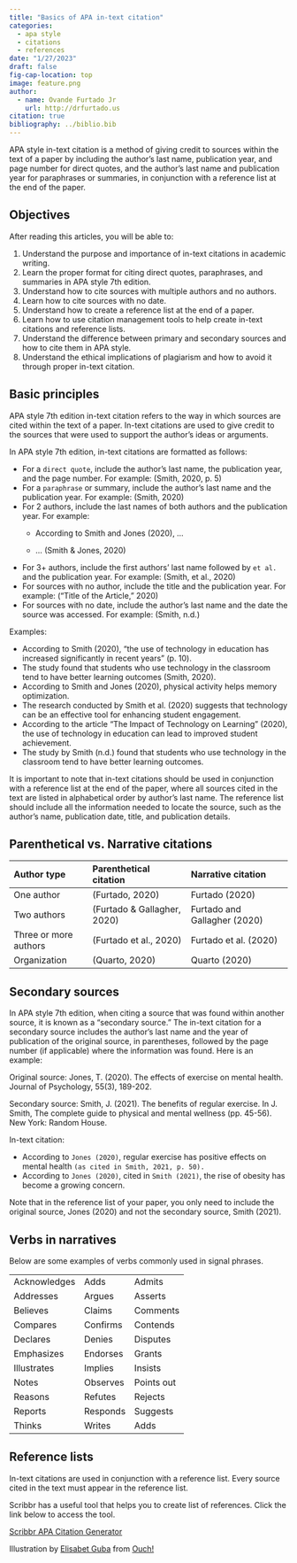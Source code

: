 ```yaml
---
title: "Basics of APA in-text citation"
categories:
  - apa style
  - citations
  - references
date: "1/27/2023"
draft: false
fig-cap-location: top
image: feature.png
author:
  - name: Ovande Furtado Jr
    url: http://drfurtado.us
citation: true
bibliography: ../biblio.bib
---
```


APA style in-text citation is a method of giving credit to sources within the text of a paper by including the author's last name, publication year, and page number for direct quotes, and the author's last name and publication year for paraphrases or summaries, in conjunction with a reference list at the end of the paper.

## Objectives

After reading this articles, you will be able to:

1.  Understand the purpose and importance of in-text citations in academic writing.
2.  Learn the proper format for citing direct quotes, paraphrases, and summaries in APA style 7th edition.
3.  Understand how to cite sources with multiple authors and no authors.
4.  Learn how to cite sources with no date.
5.  Understand how to create a reference list at the end of a paper.
6.  Learn how to use citation management tools to help create in-text citations and reference lists.
7.  Understand the difference between primary and secondary sources and how to cite them in APA style.
8.  Understand the ethical implications of plagiarism and how to avoid it through proper in-text citation.

## Basic principles {#sec-basic-principles}

APA style 7th edition in-text citation refers to the way in which sources are cited within the text of a paper. In-text citations are used to give credit to the sources that were used to support the author's ideas or arguments.

In APA style 7th edition, in-text citations are formatted as follows:

-   For a `direct quote`, include the author's last name, the publication year, and the page number. For example: (Smith, 2020, p. 5)
-   For a `paraphrase` or summary, include the author's last name and the publication year. For example: (Smith, 2020)
-   For 2 authors, include the last names of both authors and the publication year. For example:
    -   According to Smith and Jones (2020), ...

    -   ... (Smith & Jones, 2020)
-   For 3+ authors, include the first authors' last name followed by `et al.` and the publication year. For example: (Smith, et al., 2020)
-   For sources with no author, include the title and the publication year. For example: ("Title of the Article," 2020)
-   For sources with no date, include the author's last name and the date the source was accessed. For example: (Smith, n.d.)

Examples:

-   According to Smith (2020), "the use of technology in education has increased significantly in recent years" (p. 10).
-   The study found that students who use technology in the classroom tend to have better learning outcomes (Smith, 2020).
-   According to Smith and Jones (2020), physical activity helps memory optimization.
-   The research conducted by Smith et al. (2020) suggests that technology can be an effective tool for enhancing student engagement.
-   According to the article "The Impact of Technology on Learning" (2020), the use of technology in education can lead to improved student achievement.
-   The study by Smith (n.d.) found that students who use technology in the classroom tend to have better learning outcomes.

It is important to note that in-text citations should be used in conjunction with a reference list at the end of the paper, where all sources cited in the text are listed in alphabetical order by author's last name. The reference list should include all the information needed to locate the source, such as the author's name, publication date, title, and publication details.

## Parenthetical vs. Narrative citations

| Author type           | Parenthetical citation      | Narrative citation           |
|:----------------------|:----------------------------|:-----------------------------|
| One author            | (Furtado, 2020)             | Furtado (2020)               |
| Two authors           | (Furtado & Gallagher, 2020) | Furtado and Gallagher (2020) |
| Three or more authors | (Furtado et al., 2020)      | Furtado et al. (2020)        |
| Organization          | (Quarto, 2020)              | Quarto (2020)                |

## Secondary sources {#sec-secondary-sources}

In APA style 7th edition, when citing a source that was found within another source, it is known as a "secondary source." The in-text citation for a secondary source includes the author's last name and the year of publication of the original source, in parentheses, followed by the page number (if applicable) where the information was found. Here is an example:

Original source:
Jones, T. (2020). The effects of exercise on mental health. Journal of Psychology, 55(3), 189-202.

Secondary source:
Smith, J. (2021). The benefits of regular exercise. In J. Smith, The complete guide to physical and mental wellness (pp. 45-56). New York: Random House.

In-text citation:

-   According to `Jones (2020)`, regular exercise has positive effects on mental health `(as cited in Smith, 2021, p. 50).`
-   According to `Jones (2020)`, cited in `Smith (2021)`, the rise of obesity has become a growing concern.

Note that in the reference list of your paper, you only need to include the original source, Jones (2020) and not the secondary source, Smith (2021).

## Verbs in narratives {#sec-verbs-in-narratives}

Below are some examples of verbs commonly used in signal phrases.

|              |          |            |
|--------------|----------|------------|
| Acknowledges | Adds     | Admits     |
| Addresses    | Argues   | Asserts    |
| Believes     | Claims   | Comments   |
| Compares     | Confirms | Contends   |
| Declares     | Denies   | Disputes   |
| Emphasizes   | Endorses | Grants     |
| Illustrates  | Implies  | Insists    |
| Notes        | Observes | Points out |
| Reasons      | Refutes  | Rejects    |
| Reports      | Responds | Suggests   |
| Thinks       | Writes   | Adds       |

## Reference lists

In-text citations are used in conjunction with a reference list. Every source cited in the text must appear in the reference list.

Scribbr has a useful tool that helps you to create list of references. Click the link below to access the tool.

[Scribbr APA Citation Generator](https://www.scribbr.com/citation/generator/apa/)

```{=html}
Illustration by <a href="https://icons8.com/illustrations/author/lZpGtGw5182N">Elisabet Guba</a> from <a href="https://icons8.com/illustrations">Ouch!</a>
```
